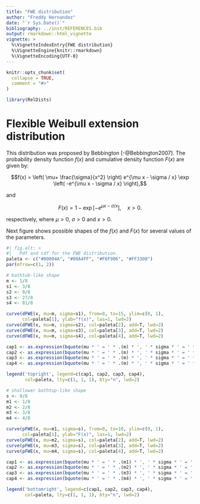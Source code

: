 ```yaml
---
title: "FWE distribution"
author: "Freddy Hernandez"
date: "`r Sys.Date()`"
bibliography: ../inst/REFERENCES.bib
output: rmarkdown::html_vignette
vignette: >
  %\VignetteIndexEntry{FWE distribution}
  %\VignetteEngine{knitr::rmarkdown}
  %\VignetteEncoding{UTF-8}
---
```


```r
knitr::opts_chunk$set(
  collapse = TRUE,
  comment = "#>"
)
```

```r
library(RelDists)
```

# Flexible Weibull extension distribution
This distribution was proposed by Bebbington [-@Bebbington2007]. The probability density function $f(x)$ and cumulative density function $F(x)$ are given by:

$$f(x) = \left( \mu+ \frac{\sigma}{x^2} \right) e^{\mu x - \sigma / x} \exp \left( -e^{\mu x - \sigma / x} \right),$$   

and

$$F(x) = 1 - \exp[-e^{\mu x - \sigma / x}], \quad x > 0.$$

respectively, where $\mu > 0$, $\sigma > 0$ and $x > 0$.

Next figure shows possible shapes of the $f(x)$ and $F(x)$ for several values of the parameters.

```r
#| fig.alt: >
#|   Pdf and cdf for the FWE distribution. 
paleta <- c("#00004A", "#00A4FF", "#F6F906", "#FF3300")
par(mfrow=c(1, 2))

# bathtub-like shape
m <- 1/8
s1 <- 3/8
s2 <- 9/8
s3 <- 27/8
s4 <- 81/8

curve(dFWE(x, mu=m, sigma=s1), from=0, to=15, ylim=c(0, 1), 
      col=paleta[1], ylab="f(x)", las=1, lwd=2)
curve(dFWE(x, mu=m, sigma=s2), col=paleta[2], add=T, lwd=2)
curve(dFWE(x, mu=m, sigma=s3), col=paleta[3], add=T, lwd=2)
curve(dFWE(x, mu=m, sigma=s4), col=paleta[4], add=T, lwd=2)

cap1 <- as.expression(bquote(mu * ' = ' * .(m) * ', ' * sigma * ' = ' * .(s1)))
cap2 <- as.expression(bquote(mu * ' = ' * .(m) * ', ' * sigma * ' = ' * .(s2)))
cap3 <- as.expression(bquote(mu * ' = ' * .(m) * ', ' * sigma * ' = ' * .(s3)))
cap4 <- as.expression(bquote(mu * ' = ' * .(m) * ', ' * sigma * ' = ' * .(s4)))

legend('topright', legend=c(cap1, cap2, cap3, cap4), 
       col=paleta, lty=c(1, 1, 1), bty="n", lwd=2)

# shallower bathtup-like shape
s <- 9/8
m1 <- 1/8
m2 <- 2/8
m3 <- 3/8
m4 <- 4/8

curve(pFWE(x, mu=m1, sigma=s), from=0, to=10, ylim=c(0, 1), 
      col=paleta[1], ylab="F(x)", las=1, lwd=2)
curve(pFWE(x, mu=m2, sigma=s), col=paleta[2], add=T, lwd=2)
curve(pFWE(x, mu=m3, sigma=s), col=paleta[3], add=T, lwd=2)
curve(pFWE(x, mu=m4, sigma=s), col=paleta[4], add=T, lwd=2)

cap1 <- as.expression(bquote(mu * ' = ' * .(m1) * ', ' * sigma * ' = ' * .(s)))
cap2 <- as.expression(bquote(mu * ' = ' * .(m2) * ', ' * sigma * ' = ' * .(s)))
cap3 <- as.expression(bquote(mu * ' = ' * .(m3) * ', ' * sigma * ' = ' * .(s)))
cap4 <- as.expression(bquote(mu * ' = ' * .(m4) * ', ' * sigma * ' = ' * .(s)))

legend('bottomright', legend=c(cap1, cap2, cap3, cap4), 
       col=paleta, lty=c(1, 1, 1), bty="n", lwd=2)
```


